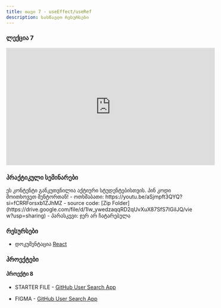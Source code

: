 ```yaml
---
title: თავი 7 - useEffect/useRef
description: სასწავლო რესურსები
---
```


### ლექცია 7

<iframe width="560" height="315" src="https://www.youtube.com/embed/FceWIAwipqY?si=cmj_RR6DowMEcgXe" title="YouTube video player" frameborder="0" allow="accelerometer; autoplay; clipboard-write; encrypted-media; gyroscope; picture-in-picture; web-share" referrerpolicy="strict-origin-when-cross-origin" allowFullScreen></iframe>

### პრაქტიკული სემინარები

<Card>
  <PinCodeProtectedContent>
    <Locked>
      ეს კონტენტი განკუთვნილია აქტიური სტუდენტებისთვის. პინ კოდი მოითხოვეთ
      მენტორთან!
    </Locked>
    <Unlocked>
      - ოთხშაბათი: https://youtu.be/aSjmpft3QYQ?si=fCRRForsxb1ZJhMZ
        - source code: [Zip Folder](https://drive.google.com/file/d/1lw_ywedzaqqRD2qUvXuX87SfS7IGiIJQ/view?usp=sharing)
      - პარასკევი: ჯერ არ ჩატარებულა
    </Unlocked>
  </PinCodeProtectedContent>
</Card>

### რესურსები

- დოკუმენტაცია [React](https://react.dev)

### პროექტები

#### პროექტი 8

- STARTER FILE - [GitHub User Search App](https://drive.google.com/file/d/1c-CqBrMYjt4mZbRAcGOfsxV81wJG7wtq/view?usp=sharing)

- FIGMA - [GitHub User Search App](https://www.figma.com/file/xIHLusLUEd92bUacWp4c6T/github-user-search-app?type=design&node-id=0-1&mode=design&t=BLJgmE6O0fQInmRR-0)

